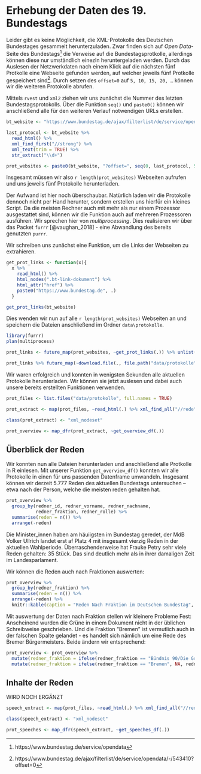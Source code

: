 # Erhebung der Daten des 19. Bundestags {#data-02}

Leider gibt es keine Möglichkeit, die XML-Protokolle des Deutschen Bundestages gesammelt herunterzuladen. Zwar finden sich auf *Open Data*-Seite des Bundestags^[https://www.bundestag.de/service/opendata] die Verweise auf die Bundestagsprotkolle, allerdings können diese nur umständlich einezln heruntergeladen werden.
Durch das Auslesen der Netzwerkdaten nach einem Klick auf die nächsten fünf Protkolle eine Webseite gefunden werden, auf welcher jeweils fünf Protkolle gespeichert sind^[https://www.bundestag.de/ajax/filterlist/de/service/opendata/-/543410?offset=0]. Durch setzen des `offset=0` auf `5, 10, 15, 20, …` können wir die weiteren Protokolle abrufen. 

Mittels `rvest` und `xml2` ziehen wir uns zunächst die Nummer des letzten Bundestagsprotokolls. Über die Funktion `seq()` und `paste0()` können wir anschließend alle für den weiteren Verlauf notwendigen URLs erstellen.

```r
bt_website <- "https://www.bundestag.de/ajax/filterlist/de/service/opendata/-/543410"

last_protocol <- bt_website %>% 
  read_html() %>%
  xml_find_first("//strong") %>% 
  xml_text(trim = TRUE) %>%
  str_extract("\\d+")

prot_websites <- paste0(bt_website, "?offset=", seq(0, last_protocol, 5))
```

Insgesamt müssen wir also `r length(prot_websites)` Webseiten aufrufen und uns jeweils fünf Protokolle herunterladen.

Der Aufwand ist hier noch überschaubar. Natürlich laden wir die Protokolle dennoch nicht per Hand herunter, sondern erstellen uns hierfür ein kleines Script. Da die meisten Rechner auch mit mehr als nur einem Prozessor ausgestattet sind, können wir die Funktion auch auf mehreren Prozessoren ausführen. Wir sprechen hier von *multiprocessing*. Dies realisieren wir über das Packet `furrr` [@vaughan_2018] - eine Abwandlung des bereits genutzten `purrr`.

Wir schreiben uns zunächst eine Funktion, um die Links der Webseiten zu extrahieren.

```r
get_prot_links <- function(x){
  x %>%
    read_html() %>%
    html_nodes(".bt-link-dokument") %>%
    html_attr("href") %>%
    paste0("https://www.bundestag.de", .)
  }

get_prot_links(bt_website)
```

Dies wenden wir nun auf alle `r length(prot_websites)` Webseiten an und speichern die Dateien anschließend im Ordner `data\protokolle`.

```r
library(furrr)
plan(multiprocess)

prot_links <- future_map(prot_websites, ~get_prot_links(.)) %>% unlist()

prot_links %>% future_map(~download.file(., file.path("data/protokolle", basename(.))))
```

Wir waren erfolgreich und konnten in wenigsten Sekunden alle aktuellen Protokolle herunterladen. Wir können sie jetzt auslesen und dabei auch unsere bereits erstellten Funktionen verwenden.

```r
prot_files <- list.files("data/protokolle", full.names = TRUE)

prot_extract <- map(prot_files, ~read_html(.) %>% xml_find_all("//rede"))

class(prot_extract) <- "xml_nodeset"

prot_overview <- map_dfr(prot_extract, ~get_overview_df(.))
```

## Überblick der Reden

Wir konnten nun alle Dateien herunterladen und anschließend alle Protkolle in R einlesen. Mit unserer Funktion `get_overview_df()` konnten wir alle Protokolle in einen für uns passenden Datenframe umwandeln. Insgesamt können wir derzeit 5.777 Reden des aktuellen Bundestags untersuchen -- etwa nach der Person, welche die meisten reden gehalten hat.

```r
prot_overview %>% 
  group_by(redner_id, redner_vorname, redner_nachname,
           redner_fraktion, redner_rolle) %>% 
  summarise(reden = n()) %>%
  arrange(-reden)
```

Die Minister_innen haben am häuiigsten im Bundestag geredet, der MdB Volker Ullrich landet erst af Platz 4 mit insgesamt vierzig Reden in der aktuellen Wahlperiode. Überraschenderweise hat Frauke Petry sehr viele Reden gehalten: 35 Stück. Das sind deutlich mehr als in ihrer damaligen Zeit im Landesparlament.

Wir können die Reden auch nach Fraktionen auswerten:

```r
prot_overview %>%
  group_by(redner_fraktion) %>%
  summarise(reden = n()) %>%
  arrange(-reden) %>%
  knitr::kable(caption = "Reden Nach Fraktion im Deutschen Bundestag", booktabs = TRUE)
```

Mit auswertung der Daten nach Fraktion stellen wir kleinere Probleme Fest: Anscheinend wurden die Grüne in einem Dokument nicht in der üblichen Schreibweise geschrieben. Und die Fraktion "Bremen" ist vermutlich auch in der falschen Spalte gelandet - es handelt sich nämlich um eine Rede des Bremer Bürgermeisters.
Beide ändern wir entsprechend:

```r
prot_overview <- prot_overview %>%
  mutate(redner_fraktion = ifelse(redner_fraktion == "Bündnis 90/Die Grünen", "BÜNDNIS 90/DIE GRÜNEN", redner_fraktion)) %>%
  mutate(redner_fraktion = ifelse(redner_fraktion == "Bremen", NA, redner_fraktion))
```

## Inhalte der Reden

WIRD NOCH ERGÄNZT

```r
speech_extract <- map(prot_files, ~read_html(.) %>% xml_find_all("//rede/*"))

class(speech_extract) <- "xml_nodeset"

prot_speeches <- map_dfr(speech_extract, ~get_speeches_df(.))
```
